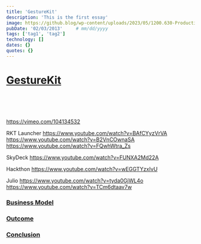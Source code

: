 ```yaml
---
title: 'GestureKit'
description: 'This is the first essay'
image: https://github.blog/wp-content/uploads/2023/05/1200.630-Productivity-wLogo@2x.png?resize=1600%2C850
pubDate: '02/03/2013'     # mm/dd/yyyy
tags: ['tag1', 'tag2']
technology: []
dates: {}
quotes: {}
---
```


# [GestureKit](#gestureKit)
### [](#origin)

<br/>

<JImage src="/images/previous/gesturekit/gesturekit_20mission_pitch.png" width="600px"></JImage>

<br/>

https://vimeo.com/104134532

RKT Launcher
https://www.youtube.com/watch?v=BAfCYyzVrVA
https://www.youtube.com/watch?v=B2VnCOwnaSA
https://www.youtube.com/watch?v=FQwhWtra_Zs

SkyDeck
https://www.youtube.com/watch?v=FUNXA2Md22A

Hackthon
https://www.youtube.com/watch?v=wEGGTYzxIvU

Julio
https://www.youtube.com/watch?v=tyda0GjWL4o
https://www.youtube.com/watch?v=TCm6dtaav7w


### [Business Model](#business-model)

### [Outcome](#outcome)

### [Conclusion](#conclusion)


